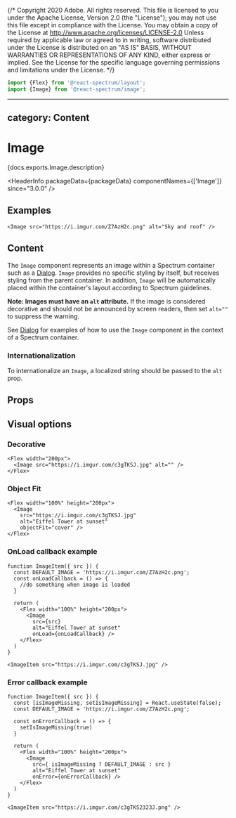 {/* Copyright 2020 Adobe. All rights reserved.
This file is licensed to you under the Apache License, Version 2.0 (the "License");
you may not use this file except in compliance with the License. You may obtain a copy
of the License at http://www.apache.org/licenses/LICENSE-2.0
Unless required by applicable law or agreed to in writing, software distributed under
the License is distributed on an "AS IS" BASIS, WITHOUT WARRANTIES OR REPRESENTATIONS
OF ANY KIND, either express or implied. See the License for the specific language
governing permissions and limitations under the License. */}



```jsx import
import {Flex} from '@react-spectrum/layout';
import {Image} from '@react-spectrum/image';
```

---
category: Content
---

# Image

<PageDescription>{docs.exports.Image.description}</PageDescription>

<HeaderInfo
  packageData={packageData}
  componentNames={['Image']}
  since="3.0.0" />

## Examples

```tsx example
<Image src="https://i.imgur.com/Z7AzH2c.png" alt="Sky and roof" />
```

## Content

The `Image` component represents an image within a Spectrum container
such as a [Dialog](Dialog.html). `Image` provides no specific styling
by itself, but receives styling from the parent container. In addition,
`Image` will be automatically placed within the container's layout
according to Spectrum guidelines.

**Note: Images must have an `alt` attribute.** If the image is
considered decorative and should not be announced by screen readers,
then set `alt=""` to suppress the warning.

See [Dialog](Dialog.html#examples) for examples of how to use the
`Image` component in the context of a Spectrum container.

### Internationalization

To internationalize an `Image`, a localized string should be passed to the `alt` prop.

## Props

<PropTable component={docs.exports.Image} links={docs.links} />

## Visual options

### Decorative

```tsx example
<Flex width="200px">
  <Image src="https://i.imgur.com/c3gTKSJ.jpg" alt="" />
</Flex>
```

### Object Fit

```tsx example
<Flex width="100%" height="200px">
  <Image
    src="https://i.imgur.com/c3gTKSJ.jpg"
    alt="Eiffel Tower at sunset"
    objectFit="cover" />
</Flex>
```


### OnLoad callback example

```tsx example
function ImageItem({ src }) {
  const DEFAULT_IMAGE = 'https://i.imgur.com/Z7AzH2c.png';
  const onLoadCallback = () => {
    //do something when image is loaded
  }

  return (
    <Flex width="100%" height="200px">
      <Image
        src={src}
        alt="Eiffel Tower at sunset"
        onLoad={onLoadCallback} />
    </Flex>
  )
}

<ImageItem src="https://i.imgur.com/c3gTKSJ.jpg" />
```

### Error callback example

```tsx example
function ImageItem({ src }) {
  const [isImageMissing, setIsImageMissing] = React.useState(false);
  const DEFAULT_IMAGE = 'https://i.imgur.com/Z7AzH2c.png';

  const onErrorCallback = () => {
    setIsImageMissing(true)
  }

  return (
    <Flex width="100%" height="200px">
      <Image
        src={ isImageMissing ? DEFAULT_IMAGE : src }
        alt="Eiffel Tower at sunset"
        onError={onErrorCallback} />
    </Flex>
  )
}

<ImageItem src="https://i.imgur.com/c3gTKS2323J.png" />
```
